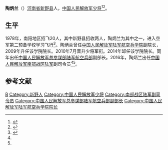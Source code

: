 '''陶炳兰'''（{{bd|1960年|11月||}}）[[河南省|河南省]][[新野县|新野县]]人，[[中国人民解放军少将|中国人民解放军少将]]<ref name=pp>{{Cite web |url = http://www.thepaper.cn/newsDetail_forward_1328259 |title = 陶炳兰少将已改任总参陆航部副部长，去年卸任陆航学院院长 |author =  |date =  2015-05-06|publisher =  澎湃新闻|language =  |accessdate =  |quote =  }}</ref><ref name=sohu>{{Cite web |url =http://mil.sohu.com/20170116/n478798343.shtml  |title = 陶炳兰少将出任南部战区陆军副司令 履历显赫 |author =  |date = 2017-01-16 |publisher = 搜狐|language =  |accessdate =  |quote =  }}</ref>。

==生平==
1978年，南阳地区招飞20人，其中新野县招收两人，陶炳兰为其中之一，进入空军第二预备学校学习飞行<ref name=nanyang>{{Cite web |url = http://henan.sina.com.cn/nanyang/m/2015-09-18/074438611.html |title =三军受阅第一飞赤诚冲天报家国 访南阳籍陶炳兰少将  |author =  |date = 2015-09-18 |publisher =  新浪|language =  |accessdate =  |quote =  }}</ref>。陶炳兰曾任[[中国人民解放军陆军航空兵学院|中国人民解放军陆军航空兵学院]]副院长，2009年升任该学院院长。2010年7月晋升少将军衔。2014年卸任该学院院长。同年出任[[中国人民解放军总参谋部陆军航空兵部|中国人民解放军总参谋部陆军航空兵部]]副部长。2016年，陶炳兰出任[[中国人民解放军南部战区陆军|中国人民解放军南部战区陆军]]副司令员<ref name=pp/><ref name=sohu/>。

==参考文献==
{{Reflist}}

{{DEFAULTSORT:Tao陶}}
[[Category:陶姓|B]]
[[Category:新野人|Category:新野人]]
[[Category:中国人民解放军少将|Category:中国人民解放军少将]]
[[Category:南部战区陆军副司令员|Category:南部战区陆军副司令员]]
[[Category:中国人民解放军总参谋部陆军航空兵部副部长|Category:中国人民解放军总参谋部陆军航空兵部副部长]]
[[Category:中国人民解放军陆军航空兵学院院长|Category:中国人民解放军陆军航空兵学院院长]]